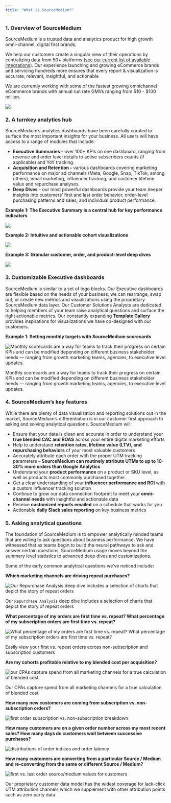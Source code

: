 ```yaml
---
title: "What is SourceMedium?"
---
```


### 1. Overview of SourceMedium

SourceMedium is a trusted data and analytics product for high growth omni-channel, digital first brands. 

We help our customers create a singular view of their operations by centralizing data from 50+ platforms ([see our current list of available integrations](https://help.sourcemedium.com/integration-docs)). Our experience launching and growing eCommerce brands and servicing hundreds more ensures that every report & visualization is accurate, relevant, insightful, and actionable

We are currently working with some of the fastest growing omnichannel eCommerce brands with annual run rate GMVs ranging from $10 - $100 million.

![](/images/article-imgs/intro-to-sm/Untitled.png)

### 2. A turnkey analytics hub

SourceMedium’s analytics dashboards have been carefully curated to surface the most important insights for your business. All users will have access to a range of modules that include: 

- **Executive Summaries -** over 100+ KPIs on one dashboard, ranging from revenue and order level details to active subscribers counts (if applicable) and YoY tracking.
- **Acquisition and Retention -** various dashboards covering marketing performance on major ad channels (Meta, Google, Snap, TikTok, among others), email marketing, influencer tracking, and customer lifetime value and repurchase analyses.
- **Deep Dives** - our most powerful dashboards provide your team deeper insights into customers’ first and last order behavior, order-level purchasing patterns and sales, and individual product performance.

**Example 1: The Executive Summary is a central hub for key performance indicators**

![](/images/article-imgs/intro-to-sm/Untitled1.png)

**Example 2: Intuitive and actionable cohort visualizations**

![](/images/article-imgs/intro-to-sm/Untitled2.png)

**Example 3: Granular customer, order, and product-level deep dives**

![](/images/article-imgs/intro-to-sm/Untitled3.png)

### 3. Customizable Executive dashboards

SourceMedium is similar to a set of lego blocks. Our Executive dashboards are flexible based on the needs of your business; we can rearrange, swap out, or create new metrics and visualizations using the proprietary SourceMedium data layer. Our Customer Solutions Analysts are dedicated to helping members of your team raise analytical questions and surface the right actionable metrics. Our constantly expanding [**Template Gallery**](https://help.sourcemedium.com/articles/template-gallery) provides inspirations for visualizations we have co-designed with our customers. 

**Example 1**: **Setting monthly targets with SourceMedium scorecards** 

![Monthly scorecards are a way for teams to track their progress on certain KPIs and can be modified depending on different business stakeholder needs — ranging from growth marketing teams, agencies, to executive level updates.](/images/article-imgs/intro-to-sm/scorecardpic.png)

Monthly scorecards are a way for teams to track their progress on certain KPIs and can be modified depending on different business stakeholder needs — ranging from growth marketing teams, agencies, to executive level updates.

### 4. SourceMedium’s key features

While there are plenty of data visualization and reporting solutions out in the market, SourceMedium’s differentiation is in our customer first approach to asking and solving analytical questions. SourceMedium will: 

- Ensure that your data is clean and accurate in order to understand your **true blended CAC and ROAS** across your entire digital marketing efforts
- Help to understand **retention rates, lifetime value (LTV), and repurchasing behaviors** of your most valuable customers
- Accurately attribute each order with the proper UTM tracking parameters – **SourceMedium can routinely attribute UTMs to up to 10-30% more orders than Google Analytics**
- Understand your **product performance** on a product or SKU level, as well as products most commonly purchased together.
- Get a clear understanding of your **influencer performance and ROI** with a custom influencer tracking solution
- Continue to grow our data connection footprint to meet your **omni-channel needs** with insightful and actionable data
- Receive **customized reports emailed** on a schedule that works for you
- Actionable **daily Slack sales reporting** on key business metrics

### 5. Asking analytical questions

The foundation of SourceMedium is to empower analytically minded teams that are willing to ask questions about business performance. We have witnessed that as teams begin to build the neural pathways to ask and answer certain questions, SourceMedium usage moves beyond the summary level statistics to advanced deep dives and customizations. 

Some of the early common analytical questions we’ve noticed include: 

**Which marketing channels are driving repeat purchases?**

![Our `Repurchase Analysis` deep dive includes a selection of charts that depict the story of repeat orders](/images/article-imgs/intro-to-sm/Untitled4.png)

Our `Repurchase Analysis` deep dive includes a selection of charts that depict the story of repeat orders

**What percentage of my orders are first time vs. repeat? What percentage of my subscription orders are first time vs. repeat?**

![What percentage of my orders are first time vs. repeat? What percentage of my subscription orders are first time vs. repeat?](/images/article-imgs/intro-to-sm/first-repeat-sub-nonsub.png)

Easily view your first vs. repeat orders across non-subscription and subscription customers

**Are my cohorts profitable relative to my blended cost per acquisition?**

![our CPAs capture spend from all marketing channels for a true calculation of blended cost. ](/images/article-imgs/intro-to-sm/Untitled5.png)

Our CPAs capture spend from all marketing channels for a true calculation of blended cost. 

**How many new customers are coming from subscription vs. non-subscription orders?**

![first order subscription vs. non-subscription breakdown](/images/article-imgs/intro-to-sm/first-order-sub-nonsub.png)

**How many customers are on a given order number across my most recent sales? How many days do customers wait between successive purchases?**

![distributions of order indices and order latency](/images/article-imgs/intro-to-sm/order-index-latency-distribution.png)

**How many customers are converting from a particular Source / Medium and re-converting from the same or different Source / Medium?**

![first vs. last order source/medium values for customers](/images/article-imgs/intro-to-sm/first-last-sourcemedium.png)

Our proprietary customer data model has the widest coverage for lack-click UTM attribution channels which we supplement with other attribution points such as zero party data.